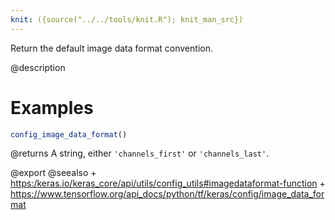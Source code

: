 ```yaml
---
knit: ({source("../../tools/knit.R"); knit_man_src})
---
```

Return the default image data format convention.

@description

# Examples
```r
config_image_data_format()
```

@returns
A string, either `'channels_first'` or `'channels_last'`.

@export
@seealso
+ <https:/keras.io/keras_core/api/utils/config_utils#imagedataformat-function>
+ <https://www.tensorflow.org/api_docs/python/tf/keras/config/image_data_format>
